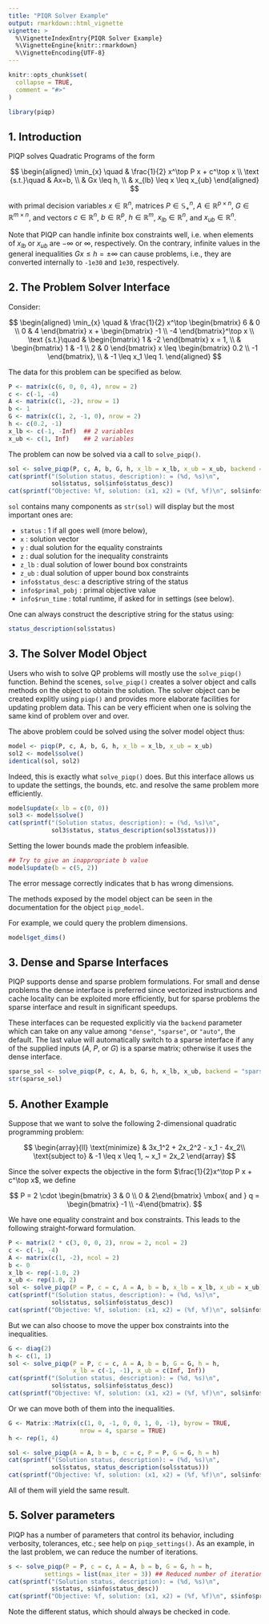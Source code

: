 ```yaml
---
title: "PIQR Solver Example"
output: rmarkdown::html_vignette
vignette: >
  %\VignetteIndexEntry{PIQR Solver Example}
  %\VignetteEngine{knitr::rmarkdown}
  %\VignetteEncoding{UTF-8}
---
```


```r
knitr::opts_chunk$set(
  collapse = TRUE,
  comment = "#>"
)
```

```r
library(piqp)
```

## 1. Introduction

PIQP solves Quadratic Programs of the form

$$
\begin{aligned}
\min_{x} \quad & \frac{1}{2} x^\top P x + c^\top x \\
\text {s.t.}\quad & Ax=b, \\
& Gx \leq h, \\
& x_{lb} \leq x \leq x_{ub}
\end{aligned}
$$

with primal decision variables $x \in \mathbb{R}^n$, matrices $P\in
\mathbb{S}_+^n$, $A \in \mathbb{R}^{p \times n}$, $G \in \mathbb{R}^{m
\times n}$, and vectors $c \in \mathbb{R}^n$, $b \in \mathbb{R}^p$, $h
\in \mathbb{R}^m$, $x_{lb} \in \mathbb{R}^n$, and $x_{ub} \in
\mathbb{R}^n$.

Note that PIQP can handle infinite box constraints well, i.e. when
elements of $x_{lb}$ or $x_{ub}$ are $-\infty$ or $\infty$,
respectively. On the contrary, infinite values in the general
inequalities $Gx \leq h = \pm \infty$ can cause problems, i.e., they
are converted internally to `-1e30` and `1e30`, respectively.

## 2. The Problem Solver Interface 

Consider:

$$
\begin{aligned}
\min_{x} \quad & \frac{1}{2} x^\top \begin{bmatrix} 6 & 0 \\ 0 & 4 \end{bmatrix} x + \begin{bmatrix} -1 \\ -4 \end{bmatrix}^\top x \\
\text {s.t.}\quad & \begin{bmatrix} 1 & -2 \end{bmatrix} x = 1, \\
& \begin{bmatrix} 1 & -1 \\ 2 & 0 \end{bmatrix} x \leq \begin{bmatrix} 0.2 \\ -1 \end{bmatrix}, \\
& -1 \leq x_1 \leq 1.
\end{aligned}
$$

The data for this problem can be specified as below.

```r
P <- matrix(c(6, 0, 0, 4), nrow = 2)
c <- c(-1, -4)
A <- matrix(c(1, -2), nrow = 1)
b <- 1
G <- matrix(c(1, 2, -1, 0), nrow = 2)
h <- c(0.2, -1)
x_lb <- c(-1, -Inf)  ## 2 variables
x_ub <- c(1, Inf)    ## 2 variables
```

The problem can now be solved via a call to `solve_piqp()`.

```r
sol <- solve_piqp(P, c, A, b, G, h, x_lb = x_lb, x_ub = x_ub, backend = "auto")
cat(sprintf("(Solution status, description): = (%d, %s)\n",
            sol$status, sol$info$status_desc))
cat(sprintf("Objective: %f, solution: (x1, x2) = (%f, %f)\n", sol$info$primal_obj, sol$x[1], sol$x[2]))
```

`sol` contains many components as `str(sol)` will display but the most important ones are:

- `status` : 1 if all goes well (more below),
- `x` : solution vector
- `y` : dual solution for the equality constraints
- `z` : dual solution for the inequality constraints
- `z_lb` : dual solution of lower bound box constraints
- `z_ub` : dual solution of upper bound box constraints
- `info$status_desc`: a descriptive string of the status
- `info$primal_pobj` : primal objective value
- `info$run_time` : total runtime, if asked for in settings (see below).

One can always construct the descriptive string for the status using:

```r
status_description(sol$status)
```

## 3. The Solver Model Object

Users who wish to solve QP problems will mostly use the `solve_piqp()`
function. Behind the scenes, `solve_piqp()` creates a solver object
and calls methods on the object to obtain the solution. The solver
object can be created explitly using `piqp()` and provides more
elaborate facilities for updating problem data. This can be very
efficient when one is solving the same kind of problem over and
over. 

The above problem could be solved using the solver model object thus:

```r
model <- piqp(P, c, A, b, G, h, x_lb = x_lb, x_ub = x_ub)
sol2 <- model$solve()
identical(sol, sol2)
```

Indeed, this is exactly what `solve_piqp()` does. But this interface
allows us to update the settings, the bounds, etc. and resolve the
same problem more efficiently.

```r
model$update(x_lb = c(0, 0))
sol3 <- model$solve()
cat(sprintf("(Solution status, description): = (%d, %s)\n",
            sol3$status, status_description(sol3$status)))
```

Setting the lower bounds made the problem infeasible.

```r
## Try to give an inappropriate b value
model$update(b = c(5, 2))
```

The error message correctly indicates that b has wrong dimensions. 

The methods exposed by the model object can be seen in the
documentation for the object `piqp_model`.

For example, we could query the problem dimensions.

```r
model$get_dims()
```

## 3. Dense and Sparse Interfaces

PIQP supports dense and sparse problem formulations. For small and
dense problems the dense interface is preferred since vectorized
instructions and cache locality can be exploited more efficiently, but
for sparse problems the sparse interface and result in significant
speedups.

These interfaces can be requested explicitly via the `backend`
parameter which can take on any value among `"dense"`, `"sparse"`, or
`"auto"`, the default. The last value will automatically switch to a
sparse interface if any of the supplied inputs ($A$, $P$, or $G$) is a
sparse matrix; otherwise it uses the dense interface.

```r
sparse_sol <- solve_piqp(P, c, A, b, G, h, x_lb, x_ub, backend = "sparse")
str(sparse_sol)
```

## 5. Another Example

Suppose that we want to solve the following 2-dimensional quadratic programming problem:

$$
\begin{array}{ll} \text{minimize} &  3x_1^2 + 2x_2^2 - x_1 - 4x_2\\
\text{subject to} &  -1 \leq x \leq 1, ~ x_1 = 2x_2
\end{array}
$$

Since the solver expects the objective in the form $\frac{1}{2}x^\top
P x + c^\top x$, we define

$$
P = 2 \cdot \begin{bmatrix} 3 & 0 \\ 0 & 2\end{bmatrix}
\mbox{ and }
q = \begin{bmatrix} -1 \\ -4\end{bmatrix}.
$$

We have one equality constraint and box constraints. This leads to the
following straight-forward formulation.

```r
P <- matrix(2 * c(3, 0, 0, 2), nrow = 2, ncol = 2)
c <- c(-1, -4)
A <- matrix(c(1, -2), ncol = 2)
b <- 0
x_lb <- rep(-1.0, 2)
x_ub <- rep(1.0, 2)
sol <- solve_piqp(P = P, c = c, A = A, b = b, x_lb = x_lb, x_ub = x_ub)
cat(sprintf("(Solution status, description): = (%d, %s)\n",
            sol$status, sol$info$status_desc))
cat(sprintf("Objective: %f, solution: (x1, x2) = (%f, %f)\n", sol$info$primal_obj, sol$x[1], sol$x[2]))
```

But we can also choose to move the upper box constraints into the inequalities.

```r
G <- diag(2)
h <- c(1, 1)
sol <- solve_piqp(P = P, c = c, A = A, b = b, G = G, h = h,
                  x_lb = c(-1, -1), x_ub = c(Inf, Inf))
cat(sprintf("(Solution status, description): = (%d, %s)\n",
            sol$status, sol$info$status_desc))
cat(sprintf("Objective: %f, solution: (x1, x2) = (%f, %f)\n", sol$info$primal_obj, sol$x[1], sol$x[2]))
```

Or we can move both of them into the inequalities. 

```r
G <- Matrix::Matrix(c(1, 0, -1, 0, 0, 1, 0, -1), byrow = TRUE,
                    nrow = 4, sparse = TRUE)
h <- rep(1, 4)

sol <- solve_piqp(A = A, b = b, c = c, P = P, G = G, h = h)
cat(sprintf("(Solution status, description): = (%d, %s)\n",
            sol$status, status_description(sol$status)))
cat(sprintf("Objective: %f, solution: (x1, x2) = (%f, %f)\n", sol$info$primal_obj, sol$x[1], sol$x[2]))
```

All of them will yield the same result.


## 5. Solver parameters

PIQP has a number of parameters that control its behavior, including
verbosity, tolerances, etc.; see help on `piqp_settings()`. As an
example, in the last problem, we can reduce the number of iterations.

```r
s <- solve_piqp(P = P, c = c, A = A, b = b, G = G, h = h,
          settings = list(max_iter = 3)) ## Reduced number of iterations
cat(sprintf("(Solution status, description): = (%d, %s)\n",
            s$status, s$info$status_desc))
cat(sprintf("Objective: %f, solution: (x1, x2) = (%f, %f)\n", s$info$primal_obj, s$x[1], s$x[2]))
```

Note the different status, which should always be checked in code. 


